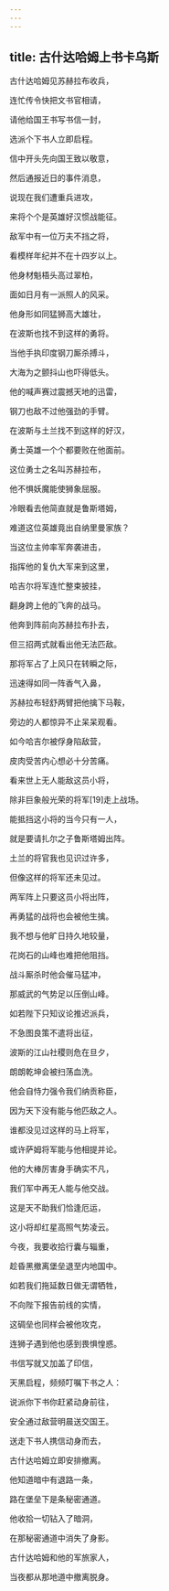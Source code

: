 ```yaml
---
---
---
```

title: 古什达哈姆上书卡乌斯
---




古什达哈姆见苏赫拉布收兵，

连忙传令快把文书官相请，

请他给国王书写书信一封，

选派个下书人立即启程。

信中开头先向国王致以敬意，

然后通报近日的事件消息，

说现在我们遭重兵进攻，

来将个个是英雄好汉惯战能征。

敌军中有一位万夫不挡之将，

看模样年纪并不在十四岁以上。

他身材魁梧头高过翠柏，

面如日月有一派照人的风采。

他身形如同猛狮高大雄壮，

在波斯也找不到这样的勇将。

当他手执印度钢刀厮杀搏斗，

大海为之颤抖山也吓得低头。

他的喊声赛过震撼天地的迅雷，

钢刀也敌不过他强劲的手臂。

在波斯与土兰找不到这样的好汉，

勇士英雄一个个都要败在他面前。

这位勇士之名叫苏赫拉布，

他不惧妖魔能使狮象屈服。

冷眼看去他简直就是鲁斯塔姆，

难道这位英雄竟出自纳里曼家族？

当这位主帅率军奔袭进击，

指挥他的复仇大军来到这里，

哈吉尔将军连忙整束披挂，

翻身跨上他的飞奔的战马。

他奔到阵前向苏赫拉布扑去，

但三招两式就看出他无法匹敌。

那将军占了上风只在转瞬之际，

迅速得如同一阵香气入鼻，

苏赫拉布轻舒两臂把他擒下马鞍，

旁边的人都惊异不止呆呆观看。

如今哈吉尔被俘身陷敌营，

皮肉受苦内心想必十分苦痛。

看来世上无人能敌这员小将，

除非巨象般光荣的将军[19]走上战场。

能抵挡这小将的当今只有一人，

就是要请扎尔之子鲁斯塔姆出阵。

土兰的将官我也见识过许多，

但像这样的将军还未见过。

两军阵上只要这员小将出阵，

再勇猛的战将也会被他生擒。

我不想与他旷日持久地较量，

花岗石的山峰也难把他阻挡。

战斗厮杀时他会催马猛冲，

那威武的气势足以压倒山峰。

如若陛下只知议论推迟派兵，

不急图良策不遣将出征，

波斯的江山社稷则危在旦夕，

朗朗乾坤会被扫荡血洗。

他会自恃力强令我们纳贡称臣，

因为天下没有能与他匹敌之人。

谁都没见过这样的马上将军，

或许萨姆将军能与他相提并论。

他的大棒厉害身手确实不凡，

我们军中再无人能与他交战。

这是天不助我们恰逢厄运，

这小将却红星高照气势凌云。

今夜，我要收拾行囊与辎重，

趁昏黑撤离堡垒退至内地国中。

如若我们拖延数日做无谓牺牲，

不向陛下报告前线的实情，

这碉垒也同样会被他攻克，

连狮子遇到他也感到畏惧惶惑。

书信写就又加盖了印信，

天黑启程，频频叮嘱下书之人：

说派你下书你赶紧动身前往，

安全通过敌营明晨送交国王。

送走下书人携信动身而去，

古什达哈姆立即安排撤离。

他知道暗中有退路一条，

路在堡垒下是条秘密通道。

他收拾一切钻入了暗洞，

在那秘密通道中消失了身影。

古什达哈姆和他的军旅家人，

当夜都从那地道中撤离脱身。